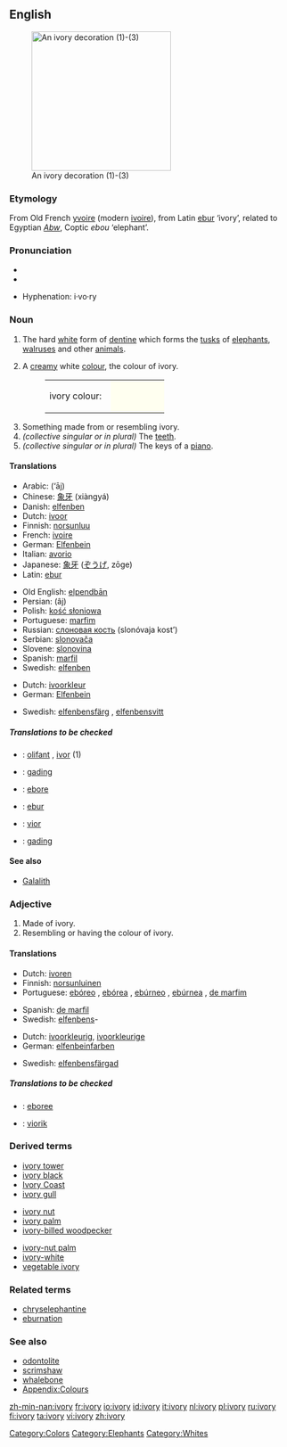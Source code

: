 {{wikipedia}}
==English==
[[Image:Ivory_decoration.jpg|thumb|right|250px|An ivory decoration (1)-(3)]]

===Etymology===
From Old French [[yvoire]] (modern [[ivoire]]), from Latin [[ebur]] ‘ivory’, related to Egyptian ''[[Abw]]'', Coptic ''ebou'' ‘elephant’.

===Pronunciation===
* {{IPA|/ˈaɪvəri/}}
* {{SAMPA|/"aIv(@)ri/}}

* Hyphenation: i·vo·ry

===Noun===
{{en-noun|ivor|ies|-}}

# {{uncountable}} The hard [[white]] form of [[dentine]] which forms the [[tusk]]s of [[elephant]]s, [[walrus]]es and other [[animal]]s.
# {{colour}} A [[cream]]y white [[color|colour]], the colour of ivory.
#:<table><tr><td>ivory colour: &nbsp;</td><td bgcolor="#FFFFF0" width="80">&nbsp; </td></tr></table>
# Something made from or resembling ivory.
# ''(collective singular or in plural)'' The [[teeth]].
# ''(collective singular or in plural)'' The keys of a [[piano]].

====Translations====

{{trans-top|material}}
*Arabic: {{ARchar|[[عاج]]}} (‘āj) {{m}}
*Chinese: [[象牙]] (xiàngyá)
*Danish: [[elfenben]] {{n}}
*Dutch: [[ivoor]] {{n}}
*Finnish: [[norsunluu]]
*French: [[ivoire]] {{m}}
*German: [[Elfenbein]] {{n}}
*Italian: [[avorio]] {{m}}
*Japanese: [[象牙]] ([[ぞうげ]], zōge)
*Latin: [[ebur]] {{n}}
{{trans-mid}}
*Old English: [[elpendban|elpendbān]] {{n}}
*Persian: {{FAchar|[[عاج]]}} (âj)
*Polish: [[kość słoniowa]] {{f}}
*Portuguese: [[marfim]] {{m}}
*Russian: [[слоновая кость]] (slonóvaja kost’) {{f}}
*Serbian: [[slonovača]] {{f}}
*Slovene: [[slonovina]] {{f}}
*Spanish: [[marfil]] {{m}}
*Swedish: [[elfenben]] {{n}}
{{trans-bottom}}

{{trans-top|colour}}
*Dutch: [[ivoorkleur]] {{f}}
*German: [[Elfenbein]] {{n}}
{{trans-mid}}
*Swedish: [[elfenbensfärg]] {{c}}, [[elfenbensvitt]] {{n}}
{{trans-bottom}}

=====Translations to be checked=====
{{checktrans}}
<!--Remove this section once all of the translations below have been moved into the tables above.-->
*{{ttbc|Breton}}: [[olifant]] {{m}}, [[ivor]] {{m}} (1)
*{{ttbc|Indonesian}}: [[gading]]
*{{ttbc|Interlingua}}: [[ebore]]
*{{ttbc|Latin}}: [[ebur]]
*{{ttbc|Volapük}}: [[vior]]
*{{ttbc|Malay}}: [[gading]]

====See also====
*[[Galalith]]

===Adjective===
{{en-adj-notcomp}}

# Made of ivory.
# Resembling or having the colour of ivory.

====Translations====
{{trans-top|made of ivory}}
*Dutch: [[ivoren]]
*Finnish: [[norsunluinen]]
*Portuguese: [[ebóreo]] {{m}}, [[ebórea]] {{f}}, [[ebúrneo]] {{m}}, [[ebúrnea]] {{f}}, [[de marfim]]
{{trans-mid}}
*Spanish: [[de marfil]]
*Swedish: [[elfenben]]s-
{{trans-bottom}}

{{trans-top|having colour of ivory}}
*Dutch: [[ivoorkleurig]], [[ivoorkleurige]]
*German: [[elfenbeinfarben]]
{{trans-mid}}
*Swedish: [[elfenbensfärgad]]
{{trans-bottom}}

=====Translations to be checked=====
{{checktrans}}
<!--Remove this section once all of the translations below have been moved into the tables above.-->
*{{ttbc|Interlingua}}: [[eboree]]
*{{ttbc|Volapük}}: [[viorik]]

===Derived terms===
{{top3}}
*[[ivory tower]]
*[[ivory black]]
*[[Ivory Coast]]
*[[ivory gull]]
{{mid3}}
*[[ivory nut]]
*[[ivory palm]]
*[[ivory-billed woodpecker]]
{{mid3}}
*[[ivory-nut palm]]
*[[ivory-white]]
*[[vegetable ivory]]
{{bottom}}

===Related terms===
*[[chryselephantine]]
*[[eburnation]]

===See also===
*[[odontolite]]
*[[scrimshaw]]
*[[whalebone]]
*[[Wiktionary_Appendix:Colours|Appendix:Colours]]

[[Category:Colors]]
[[Category:Elephants]]
[[Category:Whites]]

[[zh-min-nan:ivory]]
[[fr:ivory]]
[[io:ivory]]
[[id:ivory]]
[[it:ivory]]
[[nl:ivory]]
[[pl:ivory]]
[[ru:ivory]]
[[fi:ivory]]
[[ta:ivory]]
[[vi:ivory]]
[[zh:ivory]]